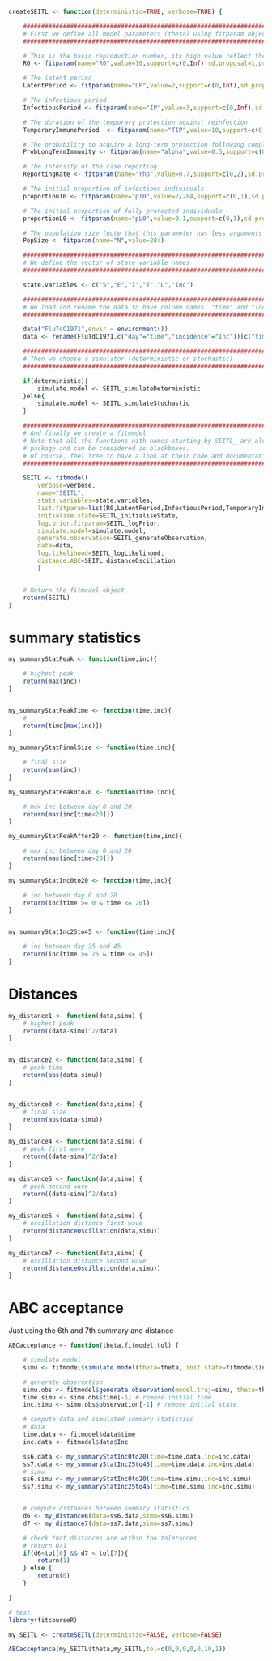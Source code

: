 ```r

createSEITL <- function(deterministic=TRUE, verbose=TRUE) {

	#########################################################################################
	# First we define all model parameters (theta) using fitparam objects.
	#########################################################################################

	# This is the basic reproduction number, its high value reflect the high contact rate among islanders.
	R0 <- fitparam(name="R0",value=10,support=c(0,Inf),sd.proposal=1,prior=list(distribution="dunif",parameters=c(min=1,max=100)))

	# The latent period
	LatentPeriod <- fitparam(name="LP",value=2,support=c(0,Inf),sd.proposal=0.5,prior=list(distribution="dunif",parameters=c(min=0,max=7)))

	# The infectious period
	InfectiousPeriod <- fitparam(name="IP",value=3,support=c(0,Inf),sd.proposal=0.5,prior=list(distribution="dunif",parameters=c(min=0,max=30)))

	# The duration of the temporary protection against reinfection
	TemporaryImmunePeriod  <- fitparam(name="TIP",value=10,support=c(0,Inf),sd.proposal=2,prior=list(distribution="dunif",parameters=c(min=0,max=50)))

	# The probability to acquire a long-term protection following completion of the temporary immunity
	ProbLongTermImmunity <- fitparam(name="alpha",value=0.5,support=c(0,1),sd.proposal=0.1,prior=list(distribution="dunif",parameters=c(min=0,max=1)))

	# The intensity of the case reporting
	ReportingRate <- fitparam(name="rho",value=0.7,support=c(0,2),sd.proposal=0.1,prior=list(distribution="dunif",parameters=c(min=0,max=2)))

	# The initial proportion of infectious individuals
	proportionI0 <- fitparam(name="pI0",value=2/284,support=c(0,1),sd.proposal=1/284,prior=list(distribution="dunif",parameters=c(min=1/284,max=5/284)))

	# The initial proportion of fully protected individuals
	proportionL0 <- fitparam(name="pL0",value=0.1,support=c(0,1),sd.proposal=0.01,prior=list(distribution="dunif",parameters=c(min=0.0,max=0.5)))

	# The population size (note that this parameter has less arguments since it is fixed)
	PopSize <- fitparam(name="N",value=284)

	#########################################################################################
	# We define the vector of state variable names
	#########################################################################################

	state.variables <- c("S","E","I","T","L","Inc")

	#########################################################################################
	# We load and rename the data to have column names: "time" and "Inc"
	#########################################################################################

	data("FluTdC1971",envir = environment())
	data <- rename(FluTdC1971,c("day"="time","incidence"="Inc"))[c("time","Inc")]

	#########################################################################################
	# Then we choose a simulator (deterministic or stochastic)
	#########################################################################################

	if(deterministic){
		simulate.model <- SEITL_simulateDeterministic
	}else{
		simulate.model <- SEITL_simulateStochastic
	}

	#########################################################################################
	# And finally we create a fitmodel
	# Note that all the functions with names starting by SEITL_ are already coded in the
	# package and can be considered as blackboxes.
	# Of course, feel free to have a look at their code and documentation.
	#########################################################################################

	SEITL <- fitmodel(
		verbose=verbose,
		name="SEITL",
		state.variables=state.variables,
		list.fitparam=list(R0,LatentPeriod,InfectiousPeriod,TemporaryImmunePeriod,ProbLongTermImmunity,ReportingRate,proportionI0,proportionL0,PopSize),
		initialise.state=SEITL_initialiseState,
		log.prior.fitparam=SEITL_logPrior,
		simulate.model=simulate.model,
		generate.observation=SEITL_generateObservation,
		data=data,
		log.likelihood=SEITL_logLikelihood,
		distance.ABC=SEITL_distanceOscillation
		)


	# Return the fitmodel object
	return(SEITL)
}

```

# summary statistics

```r
my_summaryStatPeak <- function(time,inc){

	# highest peak
	return(max(inc))
}


my_summaryStatPeakTime <- function(time,inc){
	#
	return(time[max(inc)])
}

my_summaryStatFinalSize <- function(time,inc){

	# final size
	return(sum(inc))
}

my_summaryStatPeak0to20 <- function(time,inc){

	# max inc between day 0 and 20
	return(max(inc[time<20]))
}

my_summaryStatPeakAfter20 <- function(time,inc){

	# max inc between day 0 and 20
	return(max(inc[time>20]))
}

my_summaryStatInc0to20 <- function(time,inc){

	# inc between day 0 and 20
	return(inc[time >= 0 & time <= 20])
}


my_summaryStatInc25to45 <- function(time,inc){

	# inc between day 25 and 45
	return(inc[time >= 25 & time <= 45])
}
```


# Distances


```r
my_distance1 <- function(data,simu) {
	# highest peak
	return((data-simu)^2/data)
}


my_distance2 <- function(data,simu) {
	# peak time
	return(abs(data-simu))
}


my_distance3 <- function(data,simu) {
	# final size
	return(abs(data-simu))
}

my_distance4 <- function(data,simu) {
	# peak first wave
	return((data-simu)^2/data)
}

my_distance5 <- function(data,simu) {
	# peak second wave
	return((data-simu)^2/data)
}

my_distance6 <- function(data,simu) {
	# oscillation distance first wave
	return(distanceOscillation(data,simu))
}

my_distance7 <- function(data,simu) {
	# oscillation distance second wave
	return(distanceOscillation(data,simu))
}


```

# ABC acceptance

Just using the 6th and 7th summary and distance

```r

ABCacceptance <- function(theta,fitmodel,tol) {

    # simulate model
	simu <- fitmodel$simulate.model(theta=theta, init.state=fitmodel$initialise.state(theta),times=c(0,fitmodel$data$time))

    # generate observation
	simu.obs <- fitmodel$generate.observation(model.traj=simu, theta=theta)
	time.simu <- simu.obs$time[-1] # remove initial time
	inc.simu <- simu.obs$observation[-1] # remove initial state

    # compute data and simulated summary statistics
	# data
	time.data <- fitmodel$data$time
	inc.data <- fitmodel$data$Inc

	ss6.data <- my_summaryStatInc0to20(time=time.data,inc=inc.data)
	ss7.data <- my_summaryStatInc25to45(time=time.data,inc=inc.data)
	# simu
	ss6.simu <- my_summaryStatInc0to20(time=time.simu,inc=inc.simu)
	ss7.simu <- my_summaryStatInc25to45(time=time.simu,inc=inc.simu)


    # compute distances between summary statistics
	d6 <- my_distance6(data=ss6.data,simu=ss6.simu)
	d7 <- my_distance7(data=ss7.data,simu=ss7.simu)

    # check that distances are within the tolerances
    # return 0/1
	if(d6<tol[6] && d7 < tol[7]){
		return(1)
	} else {
		return(0)
	}

}

```

```r
# test
library(fitcourseR)

my_SEITL <- createSEITL(deterministic=FALSE, verbose=FALSE)

ABCacceptance(my_SEITL$theta,my_SEITL,tol=c(0,0,0,0,0,10,1))

```
